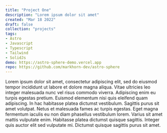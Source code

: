 ```yaml
---
title: "Project One"
description: "Lorem ipsum dolor sit amet"
created: "Mar 18 2022"
draft: false
collection: "projects"
tags:
- Astro
- Javascript
- Typescript
- Tailwind
- SolidJs
demo: https://astro-sphere-demo.vercel.app
repo: https://github.com/markhorn-dev/astro-sphere
---
```


Lorem ipsum dolor sit amet, consectetur adipiscing elit, sed do eiusmod tempor incididunt ut labore et dolore magna aliqua. Vitae ultricies leo integer malesuada nunc vel risus commodo viverra. Adipiscing enim eu turpis egestas pretium. Euismod elementum nisi quis eleifend quam adipiscing. In hac habitasse platea dictumst vestibulum. Sagittis purus sit amet volutpat. Netus et malesuada fames ac turpis egestas. Eget magna fermentum iaculis eu non diam phasellus vestibulum lorem. Varius sit amet mattis vulputate enim. Habitasse platea dictumst quisque sagittis. Integer quis auctor elit sed vulputate mi. Dictumst quisque sagittis purus sit amet.
